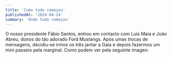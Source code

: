```yaml
---
title: 'Como tudo começou'
publishedAt: '2024-04-24'
summary: 'Onde tudo começou'
---
```


O nosso presidente Fábio Santos, entrou em contacto com Luís Maia e João Abreu, donos do tão adorado Ford Mustangs. Após umas trocas de mensagens, decidiu-se irmos os três jantar a Gaia e depois fazermos um mini passeio pela marginal. Como podem ver pela seguinte imagen:
